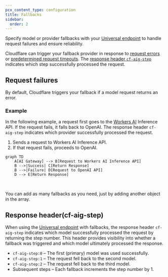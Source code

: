 ```yaml
---
pcx_content_type: configuration
title: Fallbacks
sidebar:
  order: 2
---
```



Specify model or provider fallbacks with your [Universal endpoint](/ai-gateway/providers/universal/) to handle request failures and ensure reliability.

Cloudflare can trigger your fallback provider in response to [request errors](#request-failures) or [predetermined request timeouts](#request-timeouts). The [response header `cf-aig-step`](#response-headercf-aig-step) indicates which step successfully processed the request.

## Request failures

By default, Cloudflare triggers your fallback if a model request returns an error.

### Example

In the following example, a request first goes to the [Workers AI](/workers-ai/) Inference API. If the request fails, it falls back to OpenAI. The response header `cf-aig-step` indicates which provider successfully processed the request.

1. Sends a request to Workers AI Inference API.
2. If that request fails, proceeds to OpenAI.

```mermaid
graph TD
    A[AI Gateway] --> B[Request to Workers AI Inference API]
    B -->|Success| C[Return Response]
    B -->|Failure| D[Request to OpenAI API]
    D --> E[Return Response]
```

<br />

You can add as many fallbacks as you need, just by adding another object in the array.

<Render file="universal-gateway-example" />

## Response header(cf-aig-step)

When using the [Universal endpoint](/ai-gateway/providers/universal/) with fallbacks, the response header `cf-aig-step` indicates which model successfully processed the request by returning the step number. This header provides visibility into whether a fallback was triggered and which model ultimately processed the response.

- `cf-aig-step:0` – The first (primary) model was used successfully.
- `cf-aig-step:1` – The request fell back to the second model.
- `cf-aig-step:2` – The request fell back to the third model.
- Subsequent steps – Each fallback increments the step number by 1.
